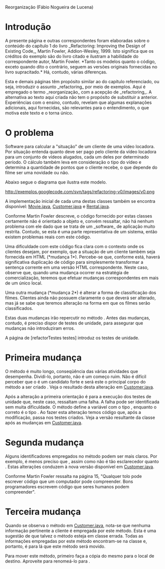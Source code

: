 Reorganização (Fábio Nogueira de Lucena)

= Introdução = 

A presente página e outras correspondentes foram elaboradas
sobre o conteúdo do capítulo 1 do livro _Refactoring: Improving the Design of
Existing Code_, Martin Fowler, Addion-Wesley, 1999. Isto significa que os
créditos do exemplo são do livro citado e ilustram a habilidade do
correspondente autor, Martin Fowler. *Tanto os modelos quanto o 
código, exceto quando dito o contrário, seguem as versões originais fornecidas no livro supracitado.* Há, contudo, várias diferenças.

Esta e demais páginas têm propósito similar ao do capítulo referenciado, ou
seja, introduzir o assunto _refactoring_ por meio de exemplos. Aqui é
empregado o termo _reorganização_ com a acepção de _refactoring_. A
alternativa ao texto aqui criada não tem o propósito de substituir a
anterior. Experiências com o ensino, contudo, revelam que algumas explanações
adicionais, aqui fornecidas, são relevantes para o entendimento, o que motiva
este texto e o torna único.

= O problema =

Software para calcular a "situação" de um cliente de uma vídeo locadora. Por
situação entenda quanto deve ser pago pelo cliente da vídeo locadora para um
conjunto de vídeos alugados, cada um deles por determinado período. O cálculo
também leva em consideração o tipo do vídeo e determina a quantidade de pontos
que o cliente recebe, o que depende do filme ser uma novidade ou não.

Abaixo segue o diagrama que ilustra este modelo. 

http://exemplos.googlecode.com/svn/tags/refactoring-v0/images/v0.png

A implementação inicial de cada uma destas classes também se encontra disponível: [http://exemplos.googlecode.com/svn/tags/refactoring-v0/src/Movie.java Movie.java], [http://exemplos.googlecode.com/svn/tags/refactoring-v0/src/Customer.java Customer.java] e [http://exemplos.googlecode.com/svn/tags/refactoring-v0/src/Rental.java Rental.java].

Conforme Martin Fowler descreve, o código fornecido por estas classes certamente não é orientado a objeto e, convém ressaltar, não há nenhum problema com ele dado que se trata de um _software_ de aplicação muito restrita. Contudo, se esta é uma parte representativa de um sistema, então existem problemas reais com este código. 

Uma dificuldade com este código fica clara com o contexto onde os clientes desejam, por exemplo, que a situação de um cliente também seja fornecida em HTML (*mudança 1*). Percebe-se que, conforme está, haverá significativa duplicação de código para simplesmente transformar a sentença corrente em uma versão HTML correspondente. Neste caso, observe que, quando uma mudança ocorrer na estratégia de comercialização, teremos que efetuar mudanças correspondentes em mais de um único local. 

Uma outra mudança (*mudança 2*) é alterar a forma de classificação dos filmes. Clientes ainda não possuem claramente o que deverá ser alterado, mas já se sabe que teremos alteração na forma em que os filmes serão classificados.

Estas duas mudanças irão repercutir no método {{{statement()}}}. Antes das mudanças, contudo, é preciso dispor de testes de unidade, para assegurar que mudanças não introduziram erros. 

A página de [refactorTestes testes] introduz os testes de unidade.

= Primeira mudança =
O método {{{statement()}}} é muito longo, conseqüência das várias atividades que desempenha. Dividi-lo, portanto, não é um começo ruim. Não é difícil perceber que o {{{switch}}} é um candidato forte e será este o principal corpo do método a ser criado {{{amountFor()}}}. Veja o resultado desta alteração em [http://exemplos.googlecode.com/svn/tags/refactoring-v1/src/Customer.java Customer.java].

Após a alteração a primeira orientação é para a execução dos testes de unidade que, neste caso, ressaltam uma falha. A falha pode ser identificada sem muita dificuldade. O método {{{amountFor()}}} define a variável {{{thisAmount}}} com o tipo {{{int}}}, enquanto o correto é o tipo {{{double}}}. Ao fazer esta alteração temos código que, após a modificação, passa nos testes criados. Veja a versão resultante da classe {{{Customer}}} após as mudanças em [http://exemplos.googlecode.com/svn/tags/refactoring-v2/src/Customer.java Customer.java].

= Segunda mudança =
Alguns identificadores empregados no método {{{amountFor()}}} podem ser mais claros. Por exemplo, {{{each}}} é menos preciso que {{{aRental}}}, assim como {{{thisAmount}}} não é tão esclarecedor quanto {{{result}}}. Estas alterações conduzem à nova versão disponível em [http://exemplos.googlecode.com/svn/tags/refactoring-v3/src/Customer.java Customer.java].

Conforme Martin Fowler ressalta na página 15, "Qualquer tolo pode escrever código que um computador pode compreender. Bons programadores escrevem código que seres humanos podem compreender".


= Terceira mudança =
Quando se observa o método {{{amountFor()}}} em [http://exemplos.googlecode.com/svn/tags/refactoring-v3/src/Customer.java Customer.java], nota-se que nenhuma informação pertinente a cliente é empregada por este método. Esta é uma sugestão de que talvez o método esteja em classe errada. Todas as informações empregadas por este método encontram-se na classe {{{Rental}}} e, portanto, é para lá que este método será movido. 

Para mover este método, primeiro faça a cópia do mesmo para o local de destino. Aproveite para renomeá-lo para {{{getCharge()}}}.
